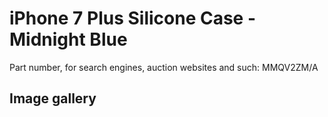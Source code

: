 
# iPhone 7 Plus Silicone Case - Midnight Blue

Part number, for search engines, auction websites and such: MMQV2ZM/A

## Image gallery

<div style={{ width: "768px" }}>
  <GalleryComponent
    images={[
      {
        original: "/everysource/MMQV2.webp",
        thumbnail: "/everypreview/MMQV2.webp",
      },
      {
        original: "/everysource/MMQV2_AV1_GOLD.webp",
        thumbnail: "/everypreview/MMQV2_AV1_GOLD.webp",
      },
      {
        original: "/everysource/MMQV2_AV1_JET_BLACK.webp",
        thumbnail: "/everypreview/MMQV2_AV1_JET_BLACK.webp",
      },
      {
        original: "/everysource/MMQV2_AV1_RED.webp",
        thumbnail: "/everypreview/MMQV2_AV1_RED.webp",
      },
      {
        original: "/everysource/MMQV2_AV1_SILVER.webp",
        thumbnail: "/everypreview/MMQV2_AV1_SILVER.webp",
      },
      {
        original: "/everysource/MMQV2_AV2.webp",
        thumbnail: "/everypreview/MMQV2_AV2.webp",
      }
    ]}
  />
</div>